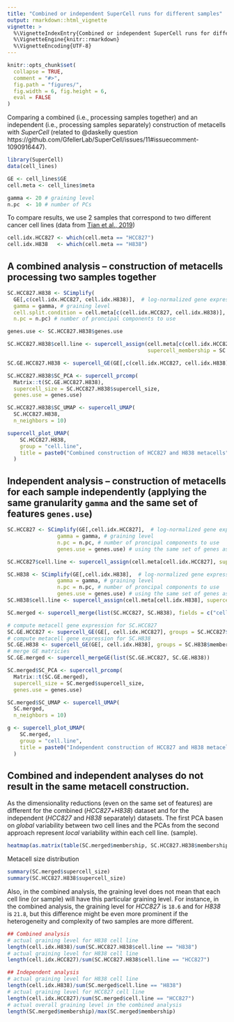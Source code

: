 ```yaml
---
title: "Combined or independent SuperCell runs for different samples"
output: rmarkdown::html_vignette
vignette: >
  %\VignetteIndexEntry{Combined or independent SuperCell runs for different samples}
  %\VignetteEngine{knitr::rmarkdown}
  %\VignetteEncoding{UTF-8}
---
```


```r
knitr::opts_chunk$set(
  collapse = TRUE,
  comment = "#>",
  fig.path = "figures/",
  fig.width = 6, fig.height = 6,
  eval = FALSE
)
```

Comparing a combined (i.e., processing samples together) and an independent (i.e., processing samples separately) construction of metacells with *SuperCell* (related to @daskelly question https://github.com/GfellerLab/SuperCell/issues/11#issuecomment-1090916447).

```r
library(SuperCell)
data(cell_lines)

GE <- cell_lines$GE
cell.meta <- cell_lines$meta

```

```r
gamma <- 20 # graining level
n.pc  <- 10 # number of PCs
```

To compare results, we use 2 samples that correspond to two different cancer cell lines (data from [Tian et al., 2019](https://doi.org/10.1038/s41592-019-0425-8))
```r
cell.idx.HCC827 <- which(cell.meta == "HCC827")
cell.idx.H838   <- which(cell.meta == "H838")
```

## A combined analysis -- construction of metacells processing two samples together
```r
SC.HCC827.H838 <- SCimplify(
  GE[,c(cell.idx.HCC827, cell.idx.H838)],  # log-normalized gene expression matrix
  gamma = gamma, # graining level
  cell.split.condition = cell.meta[c(cell.idx.HCC827, cell.idx.H838)], # metacell do not mix cells from different cell lines
  n.pc = n.pc) # number of proncipal components to use

genes.use <- SC.HCC827.H838$genes.use

SC.HCC827.H838$cell.line <- supercell_assign(cell.meta[c(cell.idx.HCC827, cell.idx.H838)], 
                                             supercell_membership = SC.HCC827.H838$membership)

SC.GE.HCC827.H838 <- supercell_GE(GE[,c(cell.idx.HCC827, cell.idx.H838)], groups = SC.HCC827.H838$membership)

SC.HCC827.H838$SC_PCA <- supercell_prcomp(
  Matrix::t(SC.GE.HCC827.H838),
  supercell_size = SC.HCC827.H838$supercell_size, 
  genes.use = genes.use)

SC.HCC827.H838$SC_UMAP <- supercell_UMAP(
  SC.HCC827.H838, 
  n_neighbors = 10)

supercell_plot_UMAP(
    SC.HCC827.H838,
    group = "cell.line",
    title = paste0("Combined construction of HCC827 and H838 metacells")
  )

```

## Independent analysis -- construction of metacells for each sample independently (applying the same granularity `gamma` and the same set of features `genes.use`)
```r
SC.HCC827 <- SCimplify(GE[,cell.idx.HCC827],  # log-normalized gene expression matrix
                gamma = gamma, # graining level
                n.pc = n.pc, # number of proncipal components to use
                genes.use = genes.use) # using the same set of genes as for the combined analysis

SC.HCC827$cell.line <- supercell_assign(cell.meta[cell.idx.HCC827], supercell_membership = SC.HCC827$membership)

SC.H838 <- SCimplify(GE[,cell.idx.H838],  # log-normalized gene expression matrix
                gamma = gamma, # graining level
                n.pc = n.pc, # number of proncipal components to use
                genes.use = genes.use) # using the same set of genes as for the combined analysis
SC.H838$cell.line <- supercell_assign(cell.meta[cell.idx.H838], supercell_membership = SC.H838$membership)

SC.merged <- supercell_merge(list(SC.HCC827, SC.H838), fields = c("cell.line"))

# compute metacell gene expression for SC.HCC827
SC.GE.HCC827 <- supercell_GE(GE[, cell.idx.HCC827], groups = SC.HCC827$membership)
# compute metacell gene expression for SC.H838
SC.GE.H838 <- supercell_GE(GE[, cell.idx.H838], groups = SC.H838$membership)
# merge GE matricies
SC.GE.merged <- supercell_mergeGE(list(SC.GE.HCC827, SC.GE.H838))

SC.merged$SC_PCA <- supercell_prcomp(
  Matrix::t(SC.GE.merged),
  supercell_size = SC.merged$supercell_size, 
  genes.use = genes.use)

SC.merged$SC_UMAP <- supercell_UMAP(
  SC.merged, 
  n_neighbors = 10)

g <- supercell_plot_UMAP(
    SC.merged,
    group = "cell.line",
    title = paste0("Independent construction of HCC827 and H838 metacells")
  )

```

## Combined and independent analyses do not result in the same metacell construction. 
As the dimensionality reductions (even on the same set of features) are different for the combined (*HCC827*+*H838*) dataset and for the independent (*HCC827* and *H838* separately) datasets. The first PCA basen on *global* variability between two cell lines and the PCAs from the second approach represent *local* variability within each cell line. (sample).
```r
heatmap(as.matrix(table(SC.merged$membership, SC.HCC827.H838$membership)), scale = "none")
```

Metacell size distribution
```r
summary(SC.merged$supercell_size)
summary(SC.HCC827.H838$supercell_size)
```

Also, in the combined analysis, the graining level does not mean that each cell line (or sample) will have this particular graining level. For instance, in the combined analysis, the graining level for *HCC827* is `18.6` and for *H838* is `21.8`, but this difference might be even more prominent if the heterogeneity and complexity of two samples are more different. 
```r
## Combined analysis
# actual graining level for H838 cell line
length(cell.idx.H838)/sum(SC.HCC827.H838$cell.line == "H838")
# actual graining level for H838 cell line
length(cell.idx.HCC827)/sum(SC.HCC827.H838$cell.line == "HCC827")

## Independent analysis 
# actual graining level for H838 cell line
length(cell.idx.H838)/sum(SC.merged$cell.line == "H838")
# actual graining level for HCC827 cell line
length(cell.idx.HCC827)/sum(SC.merged$cell.line == "HCC827")
# actual overall graining level in the combined analysis
length(SC.merged$membership)/max(SC.merged$membership)

```


